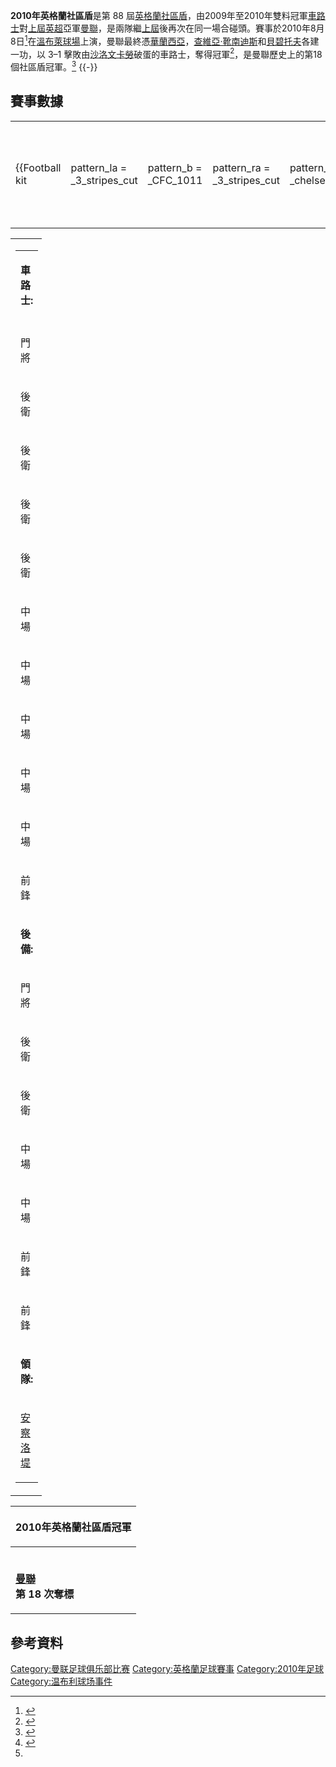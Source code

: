 {{noteTA
|G1=uefa
|G2=MUFC
|G3=laliga
|T=2010年英格蘭社區盾
}}
{{Infobox football match
| title = 2010年英格蘭社區盾
| image = 
| event = 
| team1 = [[車路士|車路士]]
| team1association = <!-- 注释出：[[File:Chelsea_FC.svg|100px]] -->
| team1score = 1
| team2	= [[曼聯|曼聯]]
| team2association = <!-- 注释出：[[File:ManchesterUnitedFC.svg|100px]] -->
| team2score = 3
| details = 
| date = 2010年8月8日
| stadium = [[溫布萊球場|溫布萊球場]]
| city = [[倫敦|倫敦]]
| man_of_the_match1a= [[保羅·史高斯|史高斯]]（曼聯）
| referee = 馬連拿
| attendance = 84,623
| weather = 天晴
| previous = [[2009年英格蘭社區盾|2009]]
| next = [[2011年英格蘭社區盾|2011]]
}}
'''2010年英格蘭社區盾'''是第 88 屆[[英格蘭社區盾|英格蘭社區盾]]，由2009年至2010年雙料冠軍[[車路士|車路士]]對[[2009年至2010年英格蘭超級聯賽|上屆英超]]亞軍[[曼聯|曼聯]]，是兩隊繼[[2009年英格蘭社區盾|上屆]]後再次在同一場合碰頭。賽事於2010年8月8日<ref>{{en}}{{cite news |title=Shield date confirmed |url=http://www.thefa.com/TheFACup/FACompetitions/TheFACommunityShield/NewsAndFeatures/2010/Shield2010 |work=TheFA.com |publisher=The Football Association |date=2010年6月10日 |accessdate=2010年6月10日 |archive-date=2010年6月21日 |archive-url=https://archive.is/20100621005150/http://www.thefa.com/TheFACup/FACompetitions/TheFACommunityShield/NewsAndFeatures/2010/Shield2010 |dead-url=no }}</ref>在[[溫布萊球場|溫布萊球場]]上演，曼聯最終憑[[安东尼奥·瓦伦西亚|華蘭西亞]]，[[哈维尔·埃尔南德斯|查維亞·靴南迪斯]]和[[迪米塔尔·贝尔巴托夫|貝碧托夫]]各建一功，以 3–1 擊敗由[[萨洛蒙·卡卢|沙洛文卡勞]]破蛋的車路士，奪得冠軍<ref>{{en}}{{cite news |first=Paul |last=Fletcher |title=Chelsea 1-3 Man Utd |url=http://news.bbc.co.uk/sport2/hi/football/8893192.stm |work=BBC Sport |publisher=British Broadcasting Corporation |date=2010年8月8日 |accessdate=2010年8月9日 |archive-date=2010年8月8日 |archive-url=https://web.archive.org/web/20100808191326/http://news.bbc.co.uk/sport2/hi/football/8893192.stm |dead-url=no }}</ref>，是曼聯歷史上的第18個社區盾冠軍。<ref>{{en}}{{cite news |title=United claim Community Shield success |url=http://soccernet.espn.go.com/report?id=296926&cc=5739&league=ENG.CHARITY |work=ESPNsoccernet |date=2010年8月8日 |accessdate=2010年8月9日 |archive-date=2012年10月23日 |archive-url=https://web.archive.org/web/20121023084302/http://soccernet.espn.go.com/report?id=296926&cc=5739&league=ENG.CHARITY |dead-url=no }}</ref>
{{-}}

== 賽事數據 ==
{{footballbox
|date=2010年8月8日
|time=15:00<br />（BST）
|team1 = [[車路士|車路士]]
|score =  1 – 3
|team2 = [[曼聯|曼聯]]
|goals1 = [[萨洛蒙·卡卢|沙洛文卡勞]] {{goal|83}}
|goals2= [[安东尼奥·瓦伦西亚|華蘭西亞]] {{goal|41}}<br /> [[哈维尔·埃尔南德斯|查維亞·靴南迪斯]] {{goal|76}}<br /> [[迪米塔尔·贝尔巴托夫|貝碧托夫]] {{goal|90+2}}
|stadium = [[溫布萊球場|溫布萊球場]]
|attendance = 84,623
|report=[http://www.thefa.com/TheFACup/FACompetitions/TheFACommunityShield/FAMatchCentre/2010/ChelseavManUtd/report 報告]
|referee = 馬連拿
}}
{| width=92%
|-
|{{Football kit
 | pattern_la = _3_stripes_cut
 | pattern_b  = _CFC_1011
 | pattern_ra = _3_stripes_cut
 | pattern_sh = _chelsea1011h
 | pattern_so = _3_stripes_blue
 | leftarm    = 0000FF
 | body       = 0000FF
 | rightarm   = 0000FF
 | shorts     = 0000FF
 | socks      = FFFFFF
 | title      = 車路士<ref name="preview">{{cite web |title=Chelsea v Manchester United |url=http://www.thefa.com/TheFACup/FACompetitions/TheFACommunityShield/FAMatchCentre/2010/ChelseavManUtd/Match-Previews/CS2010_matchinfo |work=TheFA.com |publisher=The Football Association |accessdate=2010年7月28日 |archive-date=2011年10月18日 |archive-url=https://web.archive.org/web/20111018073109/http://www.thefa.com/TheFACup/FACompetitions/TheFACommunityShield/FAMatchCentre/2010/ChelseavManUtd/Match-Previews/CS2010_matchinfo |dead-url=no }}</ref>
}}
|{{Football kit
 |pattern_la = _stripe_cut_white
 |pattern_b  = _collar_stripe_white
 |pattern_ra = _stripe_cut_white
 |pattern_sh = _stripes_cut_on_white
 |pattern_so = _manutdh2010
 |leftarm    = E20E0E
 |body       = E20E0E
 |rightarm   = E20E0E
 |shorts     = 000000
 |socks      = 000000
 |title      = 曼聯<ref name="preview"/>
}}
|}

{| width="100%"
|valign="top" width="50%"|
{| style="font-size: 90%" cellspacing="0" cellpadding="0"
|colspan="4"|'''車路士:'''
|-
!width=50| !!width=25|
|-
|門將 ||'''40'''||{{flagicon|POR}} [[亨里克·希拉里奥|希拉里奧]]
|-
|後衛 ||'''19'''||{{flagicon|POR}} [[保羅·費拉拿|保羅費拉拿]] || || {{suboff|79}}
|-
|後衛 ||'''2''' ||{{flagicon|SRB}} [[布拉尼斯拉夫·伊雲奴域|伊雲奴域]]
|-
|後衛 ||'''26'''||{{flagicon|ENG}} [[約翰·泰利|泰利]] ([[隊長_(足球)|c]])
|-
|後衛 ||'''3''' ||{{flagicon|ENG}} [[艾殊利·高爾|艾殊利高爾]] || || {{suboff|79}}
|-
|中場 ||'''12'''||{{flagicon|NGA}} [[米基爾·約翰·奧比|米基爾]] || || {{suboff|60}}
|-
|中場 ||'''5''' ||{{flagicon|GHA}} [[迈克尔·埃辛|艾辛]]
|-
|中場 ||'''8''' ||{{flagicon|ENG}} [[法蘭·林柏特|林柏特]]
|-
|中場 ||'''21'''||{{flagicon|CIV}} [[萨洛蒙·卡卢|沙洛文卡勞]]
|-
|中場 ||'''15'''||{{flagicon|FRA}} [[弗洛朗·马卢达|馬路達]] || || {{suboff|73}}
|-
|前鋒 ||'''39'''||{{flagicon|FRA}} [[尼古拉·阿内尔卡|安歷卡]] || || {{suboff|60}}
|-
|colspan=3|'''後備:'''
|-
|門將 ||'''22'''||{{flagicon|ENG}} [[端布爾|端布爾]]
|-
|後衛 ||'''38'''||{{flagicon|NED}} 雲安賀治
|-
|後衛 ||'''43'''||{{flagicon|NED}} 布林馬 || || {{subon|79}}
|-
|中場 ||'''10'''||{{flagicon|ISR}} [[约西·贝纳永|班拿約]] || || {{subon|73}}
|-
|中場 ||'''18'''||{{flagicon|RUS}} [[尤里·日爾科夫|施哥夫]] || || {{subon|79}}
|-
|前鋒 ||'''11'''||{{flagicon|CIV}} [[迪迪埃·德罗巴|杜奧巴]] || || {{subon|60}}
|-
|前鋒 ||'''23'''||{{flagicon|ENG}} [[丹尼爾·史杜歷治|史杜歷治]] || || {{subon|60}}
|-
|colspan=3|'''領隊:'''
|-
|colspan=4|{{flagicon|ITA}} [[卡洛·安切洛蒂|安察洛堤]]
|}
|valign="top"|[[File:Chelsea_vs_Man_Utd_2010-08-08.svg|300px]]
|valign="top" width="50%"|
{| style="font-size: 90%" cellspacing="0" cellpadding="0" align=center
|colspan="4"|'''曼聯:'''
|-
!width=50| !!width=25|
|-
|門將 ||'''1''' ||{{flagicon|NED}} [[埃德文·范德萨|雲達沙]]
|-
|後衛 ||'''22'''||{{flagicon|IRL}} [[約翰·奧沙|奧沙]]
|-
|後衛 ||'''23'''||{{flagicon|NIR}} [[乔尼·埃文斯|莊尼·伊雲斯]]
|-
|後衛 ||'''15'''||{{flagicon|SRB}} [[內馬尼亞·維迪奇|維迪]] ([[隊長_(足球)|c]])
|-
|後衛 ||'''20'''||{{flagicon|BRA}} [[法比奥·达·席尔瓦|法比奧·達施華]] || || {{suboff|72}}
|-
|中場 ||'''25'''||{{flagicon|ECU}} [[安东尼奥·瓦伦西亚|華蘭西亞]]
|-
|中場 ||'''16'''||{{flagicon|ENG}} [[迈克尔·卡里克|卡域克]] || || {{suboff|79}}
|-
|中場 ||'''18'''||{{flagicon|ENG}} [[保羅·史高斯|史高斯]] || || {{suboff|79}}
|-
|中場 ||'''13'''||{{flagicon|KOR}} [[朴智星|朴智星]] || || {{suboff|45}}
|-
|前鋒 ||'''10'''||{{flagicon|ENG}} [[韦恩·鲁尼|朗尼]] || || {{suboff|45}}
|-
|前鋒 ||'''7''' ||{{flagicon|ENG}} [[迈克尔·欧文|奧雲]] || || {{suboff|45}}
|-
|colspan=3|'''後備:'''
|-
|門將 ||'''29'''||{{flagicon|POL}} [[湯馬士·古斯錫|古斯錫]]
|-
|後衛 ||'''12'''||{{flagicon|ENG}} [[克里斯·斯莫林|史摩寧]] || || {{subon|72}}
|-
|中場 ||'''11'''||{{flagicon|WAL}} [[瑞恩·吉格斯|傑斯]] || || {{subon|79}}
|-
|中場 ||'''17'''||{{flagicon|POR}} [[蘭尼|蘭尼]] || || {{subon|45}}
|-
|中場 ||'''24'''||{{flagicon|SCO}} [[达伦·弗莱彻|費查]] || || {{subon|79}}
|-
|前鋒 ||'''9''' ||{{flagicon|BUL}} [[迪米塔尔·贝尔巴托夫|貝碧托夫]] || || {{subon|45}}
|-
|前鋒 ||'''14'''||{{flagicon|MEX}} [[哈维尔·埃尔南德斯|查維亞·靴南迪斯]] || || {{subon|45}}
|-
|colspan=3|'''領隊:'''
|-
|colspan=4|{{flagicon|SCO}} [[亚历克斯·弗格森|費格遜]]
|}
|}
{| class="wikitable" style="text-align: center; margin: 0 auto;"
|-
!'''2010年英格蘭社區盾'''冠軍
|-
|<!-- 注释出：[[File:ManchesterUnitedFC.svg|120px]] --><br />'''[[曼聯|曼聯]]'''<br />'''第 18 次奪標'''
|}

== 參考資料 ==
{{reflist}}

[[Category:曼联足球俱乐部比赛|Category:曼联足球俱乐部比赛]]
[[Category:英格蘭足球賽事|Category:英格蘭足球賽事]]
[[Category:2010年足球|Category:2010年足球]]
[[Category:温布利球场事件|Category:温布利球场事件]]